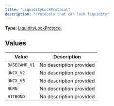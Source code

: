 ```yaml
---
title: "LiquidityLockProtocol"
description: "Protocols that can lock liquidity"
---
```


**Type:** [LiquidityLockProtocol](/api-reference/types/liquiditylockprotocol)

## Values

| Value | Description |
|-------|-------------|
| `BASECAMP_V1` | No description provided |
| `UNCX_V2` | No description provided |
| `UNCX_V3` | No description provided |
| `BURN` | No description provided |
| `BITBOND` | No description provided |

